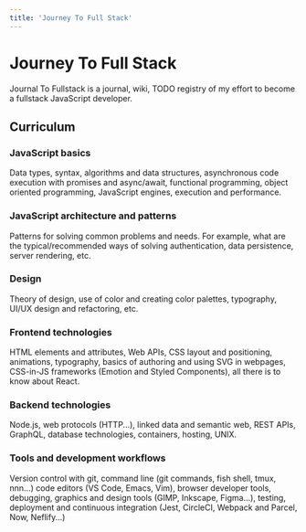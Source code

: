```yaml
---
title: 'Journey To Full Stack'
---
```


# Journey To Full Stack

Journal To Fullstack is a journal, wiki, TODO registry of my effort to become a
fullstack JavaScript developer.

## Curriculum

### JavaScript basics

Data types, syntax, algorithms and data structures, asynchronous code execution
with promises and async/await, functional programming, object oriented
programming, JavaScript engines, execution and performance.

### JavaScript architecture and patterns

Patterns for solving common problems and needs. For example, what are the
typical/recommended ways of solving authentication, data persistence, server
rendering, etc.

### Design

Theory of design, use of color and creating color palettes, typography, UI/UX
design and refactoring, etc.

### Frontend technologies

HTML elements and attributes, Web APIs, CSS layout and positioning, animations,
typography, basics of authoring and using SVG in webpages, CSS-in-JS frameworks
(Emotion and Styled Components), all there is to know about React.

### Backend technologies

Node.js, web protocols (HTTP...), linked data and semantic web, REST APIs,
GraphQL, database technologies, containers, hosting, UNIX.

### Tools and development workflows

Version control with git, command line (git commands, fish shell, tmux, nnn...)
code editors (VS Code, Emacs, Vim), browser developer tools, debugging, graphics
and design tools (GIMP, Inkscape, Figma...), testing, deployment and continuous
integration (Jest, CircleCI, Webpack and Parcel, Now, Neflify...)
